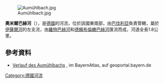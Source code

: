 {{Expand language|1=de|time=2020-11-04T13:15:55+00:00}}
{{Coord|47|58|2.9|N|11|28|34|E|display=title}}
[[Image:Aumühlbach.jpg|right]]

'''奧米爾巴赫河'''（{{lang-de|Aumühlbach}}），是[[德國|德國]]的河流，位於該國東南部，由[[巴伐利亞|巴伐利亞]]負責管轄，屬於[[伊薩爾河|伊薩爾河]]的左支流，由[[羅特巴赫河_(奧米爾巴赫河支流)|羅特巴赫河]]和[[德賴布倫嫩巴赫河|德賴布倫嫩巴赫河]]匯流而成，河道全長1.8公里。

==參考資料==
* [http://geoportal.bayern.de/bayernatlas/?zoom=10&bgLayer=tk&Y=4462073.32&X=5313952.99&lang=de&topic=ba&catalogNodes=122 Verlauf des Aumühlbachs] {{Wayback|url=http://geoportal.bayern.de/bayernatlas/?zoom=10&bgLayer=tk&Y=4462073.32&X=5313952.99&lang=de&topic=ba&catalogNodes=122 |date=20160304132606 }}, im BayernAtlas, auf geoportal.bayern.de

{{Germany-geo-stub}}
[[Category:德國河流|Category:德國河流]]